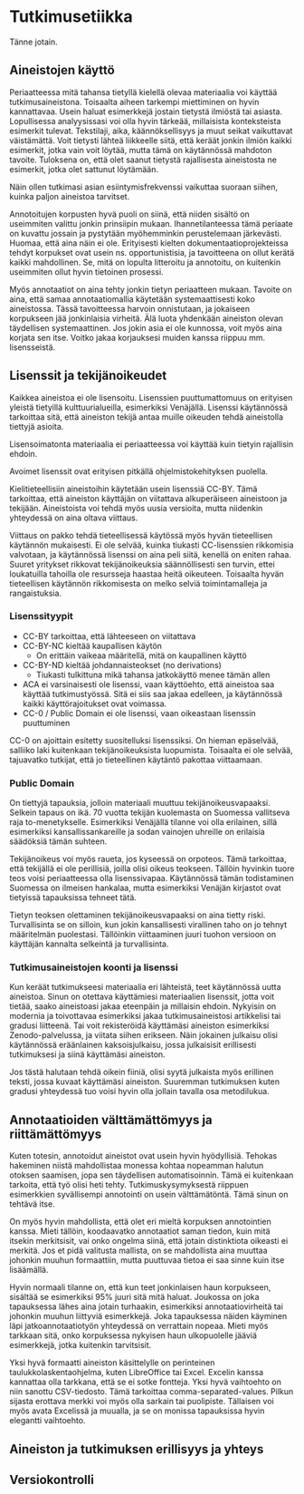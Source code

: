 # Tutkimusetiikka

Tänne jotain.

## Aineistojen käyttö

Periaatteessa mitä tahansa tietyllä kielellä olevaa materiaalia voi käyttää tutkimusaineistona. Toisaalta aiheen tarkempi miettiminen on hyvin kannattavaa. Usein haluat esimerkkejä jostain tietystä ilmiöstä tai asiasta. Lopullisessa analyysissasi voi olla hyvin tärkeää, millaisista konteksteista esimerkit tulevat. Tekstilaji, aika, käännöksellisyys ja muut seikat vaikuttavat väistämättä. Voit tietysti lähteä liikkeelle siitä, että keräät jonkin ilmiön kaikki esimerkit, jotka vain voit löytää, mutta tämä on käytännössä mahdoton tavoite. Tuloksena on, että olet saanut tietystä rajallisesta aineistosta ne esimerkit, jotka olet sattunut löytämään.

Näin ollen tutkimasi asian esiintymisfrekvenssi vaikuttaa suoraan siihen, kuinka paljon aineistoa tarvitset.

Annotoitujen korpusten hyvä puoli on siinä, että niiden sisältö on useimmiten valittu jonkin prinsiipin mukaan. Ihannetilanteessa tämä periaate on kuvattu jossain ja pystytään myöhemminkin perustelemaan järkevästi. Huomaa, että aina näin ei ole. Erityisesti kielten dokumentaatioprojekteissa tehdyt korpukset ovat usein ns. opportunistisia, ja tavoitteena on ollut kerätä kaikki mahdollinen. Se, mitä on lopulta litteroitu ja annotoitu, on kuitenkin useimmiten ollut hyvin tietoinen prosessi.

Myös annotaatiot on aina tehty jonkin tietyn periaatteen mukaan. Tavoite on aina, että samaa annotaatiomallia käytetään systemaattisesti koko aineistossa. Tässä tavoitteessa harvoin onnistutaan, ja jokaiseen korpukseen jää jonkinlaisia virheitä. Älä luota yhdenkään aineiston olevan täydellisen systemaattinen. Jos jokin asia ei ole kunnossa, voit myös aina korjata sen itse. Voitko jakaa korjauksesi muiden kanssa riippuu mm. lisensseistä.

## Lisenssit ja tekijänoikeudet

Kaikkea aineistoa ei ole lisensoitu. Lisenssien puuttumattomuus on erityisen yleistä tietyillä kulttuurialueilla, esimerkiksi Venäjällä. Lisenssi käytännössä tarkoittaa sitä, että aineiston tekijä antaa muille oikeuden tehdä aineistolla tiettyjä asioita.

Lisensoimatonta materiaalia ei periaatteessa voi käyttää kuin tietyin rajallisin ehdoin.

Avoimet lisenssit ovat erityisen pitkällä ohjelmistokehityksen puolella.

Kielitieteellisiin aineistoihin käytetään usein lisenssiä CC-BY. Tämä tarkoittaa, että aineiston käyttäjän on viitattava alkuperäiseen aineistoon ja tekijään. Aineistoista voi tehdä myös uusia versioita, mutta niidenkin yhteydessä on aina oltava viittaus.

Viittaus on pakko tehdä tieteellisessä käytössä myös hyvän tieteellisen käytännön mukaisesti. Ei ole selvää, kuinka tiukasti CC-lisenssien rikkomisia valvotaan, ja käytännössä lisenssi on aina peli siitä, kenellä on eniten rahaa. Suuret yritykset rikkovat tekijänoikeuksia säännöllisesti sen turvin, ettei loukatuilla tahoilla ole resursseja haastaa heitä oikeuteen. Toisaalta hyvän tieteellisen käytännön rikkomisesta on melko selviä toimintamalleja ja rangaistuksia.

### Lisenssityypit

- CC-BY tarkoittaa, että lähteeseen on viitattava
- CC-BY-NC kieltää kaupallisen käytön
    - On erittäin vaikeaa määritellä, mitä on kaupallinen käyttö
- CC-BY-ND kieltää johdannaisteokset (no derivations)
    - Tiukasti tulkittuna mikä tahansa jatkokäyttö menee tämän allen
- ACA ei varsinaisesti ole lisenssi, vaan käyttöehto, että aineistoa saa käyttää tutkimustyössä. Sitä ei siis saa jakaa edelleen, ja käytännössä kaikki käyttörajoitukset ovat voimassa.
- CC-0 / Public Domain ei ole lisenssi, vaan oikeastaan lisenssin puuttuminen

CC-0 on ajoittain esitetty suositelluksi lisenssiksi. On hieman epäselvää, salliiko laki kuitenkaan tekijänoikeuksista luopumista. Toisaalta ei ole selvää, tajuavatko tutkijat, että jo tieteellinen käytäntö pakottaa viittaamaan.

### Public Domain

On tiettyjä tapauksia, jolloin materiaali muuttuu tekijänoikeusvapaaksi. Selkein tapaus on ikä. 70 vuotta tekijän kuolemasta on Suomessa vallitseva raja to-menetykselle. Esimerkiksi Venäjällä tilanne voi olla erilainen, sillä esimerkiksi kansallissankareille ja sodan vainojen uhreille on erilaisia säädöksiä tämän suhteen.

Tekijänoikeus voi myös raueta, jos kyseessä on orpoteos. Tämä tarkoittaa, että tekijällä ei ole perillisiä, joilla olisi oikeus teokseen. Tällöin hyvinkin tuore teos voisi periaatteessa olla lisenssivapaa. Käytännössä tämän todistaminen Suomessa on ilmeisen hankalaa, mutta esimerkiksi Venäjän kirjastot ovat tietyissä tapauksissa tehneet tätä.

Tietyn teoksen olettaminen tekijänoikeusvapaaksi on aina tietty riski. Turvallisinta se on silloin, kun jokin kansallisesti virallinen taho on jo tehnyt määritelmän puolestasi. Tällöinkin viittaaminen juuri tuohon versioon on käyttäjän kannalta selkeintä ja turvallisinta.

### Tutkimusaineistojen koonti ja lisenssi

Kun keräät tutkimukseesi materiaalia eri lähteistä, teet käytännössä uutta aineistoa. Sinun on otettava käyttämiesi materiaalien lisenssit, jotta voit tietää, saako aineistoasi jakaa eteenpäin ja millaisin ehdoin. Nykyisin on modernia ja toivottavaa esimerkiksi jakaa tutkimusaineistosi artikkelisi tai gradusi liitteenä. Tai voit rekisteröidä käyttämäsi aineiston esimerkiksi Zenodo-palvelussa, ja viitata siihen erikseen. Näin jokainen julkaisu olisi käytännössä eräänlainen kaksoisjulkaisu, jossa julkaisisit erillisesti tutkimuksesi ja siinä käyttämäsi aineiston.

Jos tästä halutaan tehdä oikein fiiniä, olisi syytä julkaista myös erillinen teksti, jossa kuvaat käyttämäsi aineiston. Suuremman tutkimuksen kuten gradusi yhteydessä tuo voisi hyvin olla jollain tavalla osa metodilukua.

## Annotaatioiden välttämättömyys ja riittämättömyys

Kuten totesin, annotoidut aineistot ovat usein hyvin hyödyllisiä. Tehokas hakeminen niistä mahdollistaa monessa kohtaa nopeamman halutun otoksen saamisen, jopa sen täydellisen automatisoinnin. Tämä ei kuitenkaan tarkoita, että työ olisi heti tehty. Tutkimuskysymyksestä riippuen esimerkkien syvällisempi annotointi on usein välttämätöntä. Tämä sinun on tehtävä itse. 

On myös hyvin mahdollista, että olet eri mieltä korpuksen annotointien kanssa. Mieti tällöin, koodaavatko annotaatiot saman tiedon, kuin mitä itsekin merkitsisit, vai onko ongelma siinä, että jotain distinktiota oikeasti ei merkitä. Jos et pidä valitusta mallista, on se mahdollista aina muuttaa johonkin muuhun formaattiin, mutta puuttuvaa tietoa ei saa sinne kuin itse lisäämällä.

Hyvin normaali tilanne on, että kun teet jonkinlaisen haun korpukseen, sisältää se esimerkiksi 95% juuri sitä mitä haluat. Joukossa on joka tapauksessa lähes aina jotain turhaakin, esimerkiksi annotaatiovirheitä tai johonkin muuhun liittyviä esimerkkejä. Joka tapauksessa näiden käyminen läpi jatkoannotaatiotyön yhteydessä on verrattain nopeaa. Mieti myös tarkkaan sitä, onko korpuksessa nykyisen haun ulkopuolelle jääviä esimerkkejä, jotka kuitenkin tarvitsisit.

Yksi hyvä formaatti aineiston käsittelylle on perinteinen taulukkolaskentaohjelma, kuten LibreOffice tai Excel. Excelin kanssa kannattaa olla tarkkana, että se ei sotke fontteja. Yksi hyvä vaihtoehto on niin sanottu CSV-tiedosto. Tämä tarkoittaa comma-separated-values. Pilkun sijasta erottava merkki voi myös olla sarkain tai puolipiste. Tällaisen voi myös avata Excelissä ja muualla, ja se on monissa tapauksissa hyvin elegantti vaihtoehto.

## Aineiston ja tutkimuksen erillisyys ja yhteys


## Versiokontrolli
